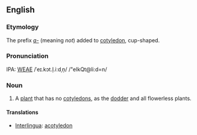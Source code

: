 ==English==
===Etymology===
The prefix ''[[a-]]'' (meaning ''not'') added to [[cotyledon]], cup-shaped.

===Pronunciation===
IPA: [[WEAE]] /ˈeɪ.kɔt.l̩.iːdˌn̩/ 
/"eIkQt@li:d=n/

===Noun===
#{{botany}} A [[plant]] that has no [[cotyledon]]s, as the [[dodder]] and all flowerless plants.

==== Translations ====
*[[Interlingua]]: [[acotyledon]]